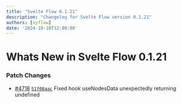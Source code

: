 ```yaml
---
title: "Svelte Flow 0.1.21"
description: "Changelog for Svelte Flow version 0.1.21"
authors: [xyflow]
date: '2024-10-10T12:00:00'
---
```

# Whats New in Svelte Flow 0.1.21
### Patch Changes

-   [#4718](https://github.com/xyflow/xyflow/pull/4718) [`51f08aac`](https://github.com/xyflow/xyflow/commit/51f08aaca5ddfbaa3259f666005d687d0a83f3db) Fixed hook useNodesData unexpectedly returning undefined

